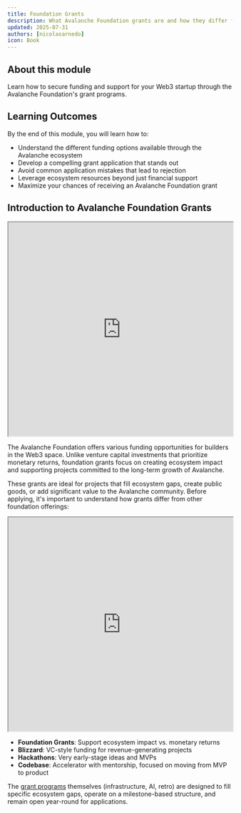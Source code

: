 ```yaml
---
title: Foundation Grants
description: What Avalanche Foundation grants are and how they differ from other funding paths
updated: 2025-07-31
authors: [nicolasarnedo]
icon: Book
---
```


## About this module
Learn how to secure funding and support for your Web3 startup through the Avalanche Foundation's grant programs.

## Learning Outcomes
By the end of this module, you will learn how to:
- Understand the different funding options available through the Avalanche ecosystem
- Develop a compelling grant application that stands out
- Avoid common application mistakes that lead to rejection
- Leverage ecosystem resources beyond just financial support
- Maximize your chances of receiving an Avalanche Foundation grant

## Introduction to Avalanche Foundation Grants

<div style={{ margin: '2rem 0' }}>
  <iframe 
    src="https://drive.google.com/file/d/1ibNTEPkwviSoLIDE8Tq-O_FxNF4MJGsH/preview" 
    width="100%" 
    height="480" 
    allow="autoplay"
    style={{ border: 'none', borderRadius: '8px' }}
  ></iframe>
</div>

The Avalanche Foundation offers various funding opportunities for builders in the Web3 space. Unlike venture capital investments that prioritize monetary returns, foundation grants focus on creating ecosystem impact and supporting projects committed to the long-term growth of Avalanche.

These grants are ideal for projects that fill ecosystem gaps, create public goods, or add significant value to the Avalanche community. Before applying, it's important to understand how grants differ from other foundation offerings:

<div style={{ margin: '2rem 0' }}>
  <iframe 
    src="https://drive.google.com/file/d/1Q-pJoHqotsgjJ1Fn8DOMIBNqnP4wPsEr/preview" 
    width="100%" 
    height="480" 
    allow="autoplay"
    style={{ border: 'none', borderRadius: '8px' }}
  ></iframe>
</div>

- **Foundation Grants**: Support ecosystem impact vs. monetary returns
- **Blizzard**: VC-style funding for revenue-generating projects
- **Hackathons**: Very early-stage ideas and MVPs
- **Codebase**: Accelerator with mentorship, focused on moving from MVP to product

The [grant programs](https://build.avax.network/grants) themselves (infrastructure, AI, retro) are designed to fill specific ecosystem gaps, operate on a milestone-based structure, and remain open year-round for applications.


